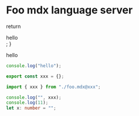 # Foo mdx language server


  return <div>hello</div>;
}

<App name={1}>
  <div>hello</div>
</App>

<Hello />

```ts:xxx.ts
console.log("hello");

export const xxx = {};
```

```ts
import { xxx } from "./foo.mdx@xxx";

console.log("", xxx);
console.log(11);
let x: number = "";


```